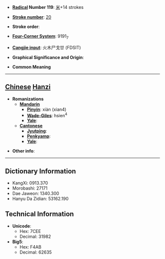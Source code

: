 * '''[[Wiktionary:Chinese radical index| Radical]] Number 119''': [[Wiktionary:Chinese radical index 米|米]]+14 strokes

* '''[[Wiktionary:Chinese total strokes index|Stroke number]]''': [[Wiktionary:Chinese total strokes index 20|20]]

* '''Stroke order''': 

* '''[[Wiktionary:Chinese four corner index|Four-Corner System]]''': 9191<sub>7</sub>

* '''[[Wiktionary:Chinese Cangjie index|Cangjie input]]''': 火木尸戈廿 (FDSIT)

* '''Graphical Significance and Origin''': 

* '''Common Meaning'''

----

== [[Chinese]] [[Hanzi]] ==

* '''Romanizations'''
** '''[[Mandarin]]'''
*** '''[[Pinyin]]''': xiàn (xian4)
*** '''[[Wade-Giles]]''': hsien<sup>4</sup>
*** '''[[Yale]]''': 
** '''[[Cantonese]]'''
*** '''[[Jyutping]]''':
*** '''[[Penkyamp]]''': 
*** '''[[Yale]]''': 

* '''Other info''': 

----

== Dictionary Information ==

* KangXi: 0913.370
* Morobashi: 27171
* Dae Jaweon: 1340.300
* Hanyu Da Zidian: 53162.190

== Technical Information ==

* '''Unicode''':
** Hex: 7CEE
** Decimal: 31982
* '''Big5''':
** Hex: F4AB
** Decimal: 62635